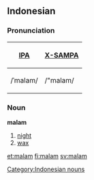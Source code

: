 ==Indonesian==
===Pronunciation===
{| border=1 cellpadding=5
! [[w:IPA|IPA]] !! [[w:X-SAMPA|X-SAMPA]]
|-
| /ˈmalam/ || /"malam/
|}

===Noun===
'''malam'''

#[[night]]
#[[wax]]

[[Category:Indonesian nouns]]

[[et:malam]]
[[fi:malam]]
[[sv:malam]]